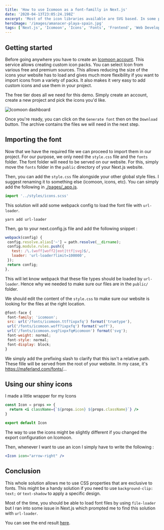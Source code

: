 ```yaml
---
title: 'How to use Icomoon as a font-familly in Next.js'
date: '2020-04-13T23:05:24.198Z'
excerpt: 'Most of the icon libraries available are SVG based. In some project, I found useful to have your icons as a font-family instead. Here is how I integrated Icomoon in a Next.js project.'
heroImage: '/images/amanacer-playa-spain.jpg'
tags: ['Next.js', 'Icomoon', 'Icons', 'Fonts', 'Frontend', 'Web Development']
---
```


## Getting started

Before going anywhere you have to create an [Icomoon account](https://icomoon.io/). This service allows creating custom icon packs. You can select Icon from various free and premium sources. This allows reducing the size of the icons your website has to load and gives much more flexibility if you want to import icons from a variety of packs. It also makes it very easy to add custom icons and use them in your project.

The free tier does all we need for this demo. Simply create an account, create a new project and pick the icons you'd like.

![Icomoon dashboard](/images/icomoon.png)

Once you're ready, you can click on the `Generate font` then on the `Download` button. The archive contains the files we will need in the next step.

## Importing the font

Now that we have the required file we can proceed to import them in our project. For our purpose, we only need the `style.css` file and the `fonts` folder. The font folder will need to be served on our website. For this, simply move the `fonts` folder in the `public` directory of your Next.js website.

Then, you can add the `style.css` file alongside your other global style files. I suggest renaming it to something else (icomoon, icons, etc). You can simply add the following in [./pages/\_app.js](https://nextjs.org/docs/advanced-features/custom-app).

```jsx
import '../styles/icons.scss'
```

This solution will add some webpack config to load the font file with `url-loader`.

```shell
yarn add url-loader
```

Then, go to your next.config.js file and add the following snippet :

```jsx
webpack(config) {
 config.resolve.alias['~'] = path.resolve(__dirname);
 config.module.rules.push({
   test: /\.(woff|woff2|eot|ttf|svg)$/,
   loader: 'url-loader?limit=100000',
 });
 return config;
},
```

This will let know webpack that these file types should be loaded by `url-loader`. Hence why we needed to make sure our files are in the `public/` folder.

We should edit the content of the `style.css` to make sure our website is looking for the files at the right location.

```jsx
@font-face {
 font-family: 'icomoon';
 src: url('/fonts/icomoon.ttf?ixpxfq') format('truetype'),
 url('/fonts/icomoon.woff?ixpxfq') format('woff'),
 url('/fonts/icomoon.svg?ixpxfq#icomoon') format('svg');
 font-weight: normal;
 font-style: normal;
 font-display: block;
}
```

We simply add the prefixing slash to clarify that this isn't a relative path. These fille will be served from the root of your website. In my case, it's https://maferland.com/fonts/...

## Using our shiny icons

I made a little wrapper for my Icons

```jsx
const Icon = props => {
  return <i className={`${props.icon} ${props.className}`} />
}

export default Icon
```

The way to use the icons might be slightly different if you changed the export configuration on Icomoon.

Then, whenever I want to use an icon I simply have to write the following :

```jsx
<Icon icon="arrow-right" />
```

## Conclusion

This whole solution allows me to use CSS properties that are exclusive to fonts. This might be a handy solution if you need to use `background-clip: text;` or `text-shadow` to apply a specific design.

Most of the time, you should be able to load font files by using `file-loader` but I ran into some issue in Next.js which prompted me to find this solution with `url-loader`.

You can see the end result [here](https://github.com/maferland/icomoon-next-demo).

